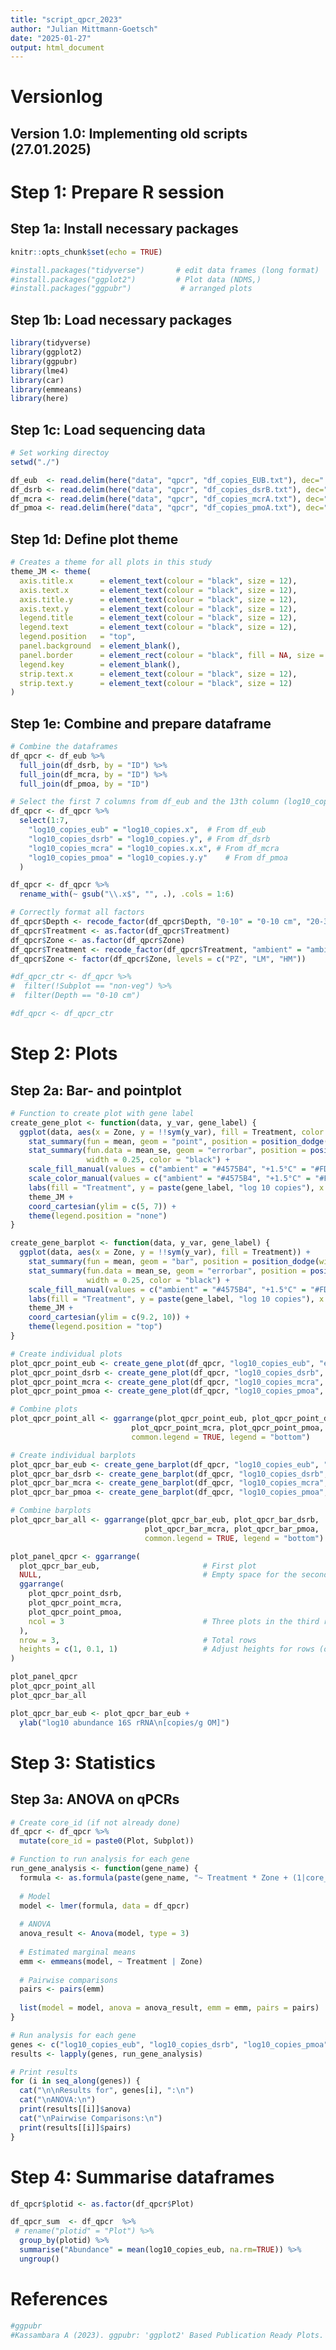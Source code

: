 ```yaml
---
title: "script_qpcr_2023"
author: "Julian Mittmann-Goetsch"
date: "2025-01-27"
output: html_document
---
```


# Versionlog
## Version 1.0: Implementing old scripts (27.01.2025)


# Step 1: Prepare R session
## Step 1a: Install necessary packages
```r
knitr::opts_chunk$set(echo = TRUE)

#install.packages("tidyverse")       # edit data frames (long format)
#install.packages("ggplot2")         # Plot data (NDMS,)
#install.packages("ggpubr")           # arranged plots
```

## Step 1b: Load necessary packages
```r
library(tidyverse)
library(ggplot2)
library(ggpubr)
library(lme4)
library(car)
library(emmeans)
library(here)
```

## Step 1c: Load sequencing data
```r
# Set working directoy
setwd("./")

df_eub  <- read.delim(here("data", "qpcr", "df_copies_EUB.txt"), dec=".", sep="\t")
df_dsrb <- read.delim(here("data", "qpcr", "df_copies_dsrB.txt"), dec=".", sep="\t")
df_mcra <- read.delim(here("data", "qpcr", "df_copies_mcrA.txt"), dec=".", sep="\t")
df_pmoa <- read.delim(here("data", "qpcr", "df_copies_pmoA.txt"), dec=".", sep="\t")
```
## Step 1d: Define plot theme
```r
# Creates a theme for all plots in this study 
theme_JM <- theme(
  axis.title.x      = element_text(colour = "black", size = 12),
  axis.text.x       = element_text(colour = "black", size = 12), 
  axis.title.y      = element_text(colour = "black", size = 12),
  axis.text.y       = element_text(colour = "black", size = 12), 
  legend.title      = element_text(colour = "black", size = 12),
  legend.text       = element_text(colour = "black", size = 12), 
  legend.position   = "top",
  panel.background  = element_blank(), 
  panel.border      = element_rect(colour = "black", fill = NA, size = 1.2),
  legend.key        = element_blank(),
  strip.text.x      = element_text(colour = "black", size = 12),
  strip.text.y      = element_text(colour = "black", size = 12)
)
```


## Step 1e: Combine and prepare dataframe
```r
# Combine the dataframes
df_qpcr <- df_eub %>%
  full_join(df_dsrb, by = "ID") %>%
  full_join(df_mcra, by = "ID") %>%
  full_join(df_pmoa, by = "ID")

# Select the first 7 columns from df_eub and the 13th column (log10_copies) from each merged dataframe
df_qpcr <- df_qpcr %>%
  select(1:7, 
    "log10_copies_eub" = "log10_copies.x",  # From df_eub 
    "log10_copies_dsrb" = "log10_copies.y", # From df_dsrb
    "log10_copies_mcra" = "log10_copies.x.x", # From df_mcra
    "log10_copies_pmoa" = "log10_copies.y.y"    # From df_pmoa
  )

df_qpcr <- df_qpcr %>%
  rename_with(~ gsub("\\.x$", "", .), .cols = 1:6)

# Correctly format all factors
df_qpcr$Depth <- recode_factor(df_qpcr$Depth, "0-10" = "0-10 cm", "20-30" = "20-30 cm")  
df_qpcr$Treatment <- as.factor(df_qpcr$Treatment)
df_qpcr$Zone <- as.factor(df_qpcr$Zone)
df_qpcr$Treatment <- recode_factor(df_qpcr$Treatment, "ambient" = "ambient", "1.5C" = "+1.5°C", "3.0C" = "+3.0°C")
df_qpcr$Zone <- factor(df_qpcr$Zone, levels = c("PZ", "LM", "HM"))

#df_qpcr_ctr <- df_qpcr %>%
#  filter(!Subplot == "non-veg") %>%
#  filter(Depth == "0-10 cm")

#df_qpcr <- df_qpcr_ctr
```

# Step 2: Plots
## Step 2a: Bar- and pointplot
```r
# Function to create plot with gene label
create_gene_plot <- function(data, y_var, gene_label) {
  ggplot(data, aes(x = Zone, y = !!sym(y_var), fill = Treatment, color = Treatment)) +
    stat_summary(fun = mean, geom = "point", position = position_dodge(width = 0.9), alpha = 0.9, size = 3) +
    stat_summary(fun.data = mean_se, geom = "errorbar", position = position_dodge(width = 0.9), 
                 width = 0.25, color = "black") +
    scale_fill_manual(values = c("ambient" = "#4575B4", "+1.5°C" = "#FDAE61", "+3.0°C" = "#D73027"), name = "Warming treatment:") +
    scale_color_manual(values = c("ambient" = "#4575B4", "+1.5°C" = "#FDAE61", "+3.0°C" = "#D73027"), name = "Warming treatment:") +
    labs(fill = "Treatment", y = paste(gene_label, "log 10 copies"), x = "Zone") +
    theme_JM +
    coord_cartesian(ylim = c(5, 7)) +
    theme(legend.position = "none")
}

create_gene_barplot <- function(data, y_var, gene_label) {
  ggplot(data, aes(x = Zone, y = !!sym(y_var), fill = Treatment)) +
    stat_summary(fun = mean, geom = "bar", position = position_dodge(width = 0.9), alpha = 0.9, width = 0.7) +
    stat_summary(fun.data = mean_se, geom = "errorbar", position = position_dodge(width = 0.9), 
                 width = 0.25, color = "black") +
    scale_fill_manual(values = c("ambient" = "#4575B4", "+1.5°C" = "#FDAE61", "+3.0°C" = "#D73027"), name = "Warming treatment:") +
    labs(fill = "Treatment", y = paste(gene_label, "log 10 copies"), x = "Zone") +
    theme_JM + 
    coord_cartesian(ylim = c(9.2, 10)) +
    theme(legend.position = "top")
}

# Create individual plots
plot_qpcr_point_eub <- create_gene_plot(df_qpcr, "log10_copies_eub", "eub")
plot_qpcr_point_dsrb <- create_gene_plot(df_qpcr, "log10_copies_dsrb", "dsrb")
plot_qpcr_point_mcra <- create_gene_plot(df_qpcr, "log10_copies_mcra", "mcra")
plot_qpcr_point_pmoa <- create_gene_plot(df_qpcr, "log10_copies_pmoa", "pmoa")

# Combine plots
plot_qpcr_point_all <- ggarrange(plot_qpcr_point_eub, plot_qpcr_point_dsrb, 
                           plot_qpcr_point_mcra, plot_qpcr_point_pmoa,
                           common.legend = TRUE, legend = "bottom")

# Create individual barplots
plot_qpcr_bar_eub <- create_gene_barplot(df_qpcr, "log10_copies_eub", "eub")
plot_qpcr_bar_dsrb <- create_gene_barplot(df_qpcr, "log10_copies_dsrb", "dsrb")
plot_qpcr_bar_mcra <- create_gene_barplot(df_qpcr, "log10_copies_mcra", "mcra")
plot_qpcr_bar_pmoa <- create_gene_barplot(df_qpcr, "log10_copies_pmoa", "pmoa")

# Combine barplots
plot_qpcr_bar_all <- ggarrange(plot_qpcr_bar_eub, plot_qpcr_bar_dsrb, 
                              plot_qpcr_bar_mcra, plot_qpcr_bar_pmoa,
                              common.legend = TRUE, legend = "bottom")

plot_panel_qpcr <- ggarrange(
  plot_qpcr_bar_eub,                       # First plot
  NULL,                                    # Empty space for the second row
  ggarrange(
    plot_qpcr_point_dsrb, 
    plot_qpcr_point_mcra, 
    plot_qpcr_point_pmoa, 
    ncol = 3                               # Three plots in the third row
  ),
  nrow = 3,                                # Total rows
  heights = c(1, 0.1, 1)                   # Adjust heights for rows (optional)
)

plot_panel_qpcr
plot_qpcr_point_all
plot_qpcr_bar_all

plot_qpcr_bar_eub <- plot_qpcr_bar_eub + 
  ylab("log10 abundance 16S rRNA\n[copies/g OM]")
```

# Step 3: Statistics
## Step 3a: ANOVA on qPCRs
```r
# Create core_id (if not already done)
df_qpcr <- df_qpcr %>%
  mutate(core_id = paste0(Plot, Subplot))

# Function to run analysis for each gene
run_gene_analysis <- function(gene_name) {
  formula <- as.formula(paste(gene_name, "~ Treatment * Zone + (1|core_id)"))
  
  # Model
  model <- lmer(formula, data = df_qpcr)
  
  # ANOVA
  anova_result <- Anova(model, type = 3)
  
  # Estimated marginal means
  emm <- emmeans(model, ~ Treatment | Zone)
  
  # Pairwise comparisons
  pairs <- pairs(emm)
  
  list(model = model, anova = anova_result, emm = emm, pairs = pairs)
}

# Run analysis for each gene
genes <- c("log10_copies_eub", "log10_copies_dsrb", "log10_copies_pmoa", "log10_copies_mcra")
results <- lapply(genes, run_gene_analysis)

# Print results
for (i in seq_along(genes)) {
  cat("\n\nResults for", genes[i], ":\n")
  cat("\nANOVA:\n")
  print(results[[i]]$anova)
  cat("\nPairwise Comparisons:\n")
  print(results[[i]]$pairs)
}

```

# Step 4: Summarise dataframes
```r
df_qpcr$plotid <- as.factor(df_qpcr$Plot)

df_qpcr_sum  <- df_qpcr  %>%
 # rename("plotid" = "Plot") %>%
  group_by(plotid) %>%
  summarise("Abundance" = mean(log10_copies_eub, na.rm=TRUE)) %>%
  ungroup()
```

# References
```r
#ggpubr
#Kassambara A (2023). ggpubr: 'ggplot2' Based Publication Ready Plots. R package version 0.6.0, https://rpkgs.datanovia.com/ggpubr/.
```

